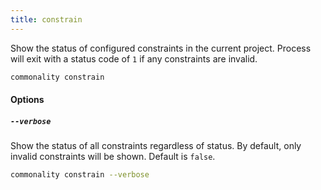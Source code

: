 ```yaml
---
title: constrain
---
```


Show the status of configured constraints in the current project. Process will exit with a status code of `1` if any constraints are invalid.

```bash copy
commonality constrain
```

#### Options

##### `--verbose`

Show the status of all constraints regardless of status. By default, only invalid constraints will be shown. Default is `false`.

```bash copy
commonality constrain --verbose
```
